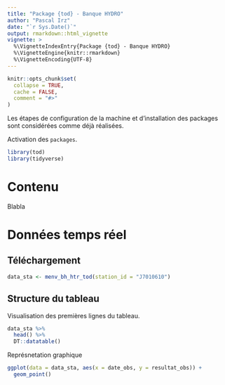 ```yaml
---
title: "Package {tod} - Banque HYDRO"
author: "Pascal Irz"
date: "`r Sys.Date()`"
output: rmarkdown::html_vignette
vignette: >
  %\VignetteIndexEntry{Package {tod} - Banque HYDRO}
  %\VignetteEngine{knitr::rmarkdown}
  %\VignetteEncoding{UTF-8}
---
```


```r
knitr::opts_chunk$set(
  collapse = TRUE,
  cache = FALSE,
  comment = "#>"
)
```

Les étapes de configuration de la machine et d'installation des packages sont considérées comme déjà réalisées.

Activation des `packages`.

```r
library(tod)
library(tidyverse)
```

# Contenu

Blabla

# Données temps réel

## Téléchargement

```r
data_sta <- menv_bh_htr_tod(station_id = "J7010610")
```

## Structure du tableau

Visualisation des premières lignes du tableau.

```r
data_sta %>% 
  head() %>% 
  DT::datatable()
```

Représnetation graphique

```r
ggplot(data = data_sta, aes(x = date_obs, y = resultat_obs)) +
  geom_point()
```

